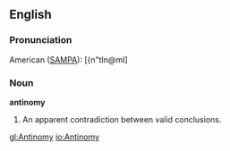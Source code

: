 ==English==

===Pronunciation===

American ([[SAMPA]]): [{n"tIn@mI]

===Noun===

'''antinomy'''

#An apparent contradiction between valid conclusions.

[[gl:Antinomy]]
[[io:Antinomy]]